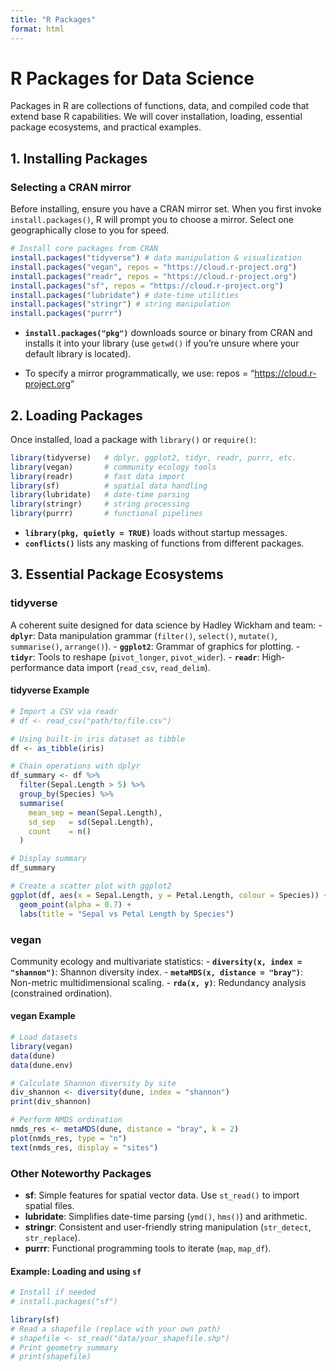 ```yaml
---
title: "R Packages"
format: html
---
```


# R Packages for Data Science

Packages in R are collections of functions, data, and compiled code that extend base R capabilities. We will cover installation, loading, essential package ecosystems, and practical examples.

## 1. Installing Packages

### Selecting a CRAN mirror

Before installing, ensure you have a CRAN mirror set. When you first invoke `install.packages()`, R will prompt you to choose a mirror. Select one geographically close to you for speed.

```r
# Install core packages from CRAN 
install.packages("tidyverse") # data manipulation & visualization
install.packages("vegan", repos = "https://cloud.r-project.org") 
install.packages("readr", repos = "https://cloud.r-project.org") 
install.packages("sf", repos = "https://cloud.r-project.org") 
install.packages("lubridate") # date-time utilities 
install.packages("stringr") # string manipulation 
install.packages("purrr")
```

-   **`install.packages("pkg")`** downloads source or binary from CRAN and installs it into your library (use `getwd()` if you’re unsure where your default library is located).

-   To specify a mirror programmatically, we use: repos = "<https://cloud.r-project.org>"

## 2. Loading Packages

Once installed, load a package with `library()` or `require()`:

```r
library(tidyverse)   # dplyr, ggplot2, tidyr, readr, purrr, etc.
library(vegan)       # community ecology tools
library(readr)       # fast data import
library(sf)          # spatial data handling
library(lubridate)   # date-time parsing
library(stringr)     # string processing
library(purrr)       # functional pipelines
```

-   **`library(pkg, quietly = TRUE)`** loads without startup messages.
-   **`conflicts()`** lists any masking of functions from different packages.

## 3. Essential Package Ecosystems

### tidyverse

A coherent suite designed for data science by Hadley Wickham and team: - **`dplyr`**: Data manipulation grammar (`filter()`, `select()`, `mutate()`, `summarise()`, `arrange()`). - **`ggplot2`**: Grammar of graphics for plotting. - **`tidyr`**: Tools to reshape (`pivot_longer`, `pivot_wider`). - **`readr`**: High-performance data import (`read_csv`, `read_delim`).

#### tidyverse Example

```r
# Import a CSV via readr
# df <- read_csv("path/to/file.csv")

# Using built-in iris dataset as tibble
df <- as_tibble(iris)

# Chain operations with dplyr
df_summary <- df %>%
  filter(Sepal.Length > 5) %>%
  group_by(Species) %>%
  summarise(
    mean_sep = mean(Sepal.Length),
    sd_sep   = sd(Sepal.Length),
    count    = n()
  )

# Display summary
df_summary

# Create a scatter plot with ggplot2
ggplot(df, aes(x = Sepal.Length, y = Petal.Length, colour = Species)) +
  geom_point(alpha = 0.7) +
  labs(title = "Sepal vs Petal Length by Species")
```

### vegan

Community ecology and multivariate statistics: - **`diversity(x, index = "shannon")`**: Shannon diversity index. - **`metaMDS(x, distance = "bray")`**: Non-metric multidimensional scaling. - **`rda(x, y)`**: Redundancy analysis (constrained ordination).

#### vegan Example

```r
# Load datasets
library(vegan)
data(dune)
data(dune.env)

# Calculate Shannon diversity by site
div_shannon <- diversity(dune, index = "shannon")
print(div_shannon)

# Perform NMDS ordination
nmds_res <- metaMDS(dune, distance = "bray", k = 2)
plot(nmds_res, type = "n")
text(nmds_res, display = "sites")
```

### Other Noteworthy Packages

-   **sf**: Simple features for spatial vector data. Use `st_read()` to import spatial files.
-   **lubridate**: Simplifies date-time parsing (`ymd()`, `hms()`) and arithmetic.
-   **stringr**: Consistent and user-friendly string manipulation (`str_detect`, `str_replace`).
-   **purrr**: Functional programming tools to iterate (`map`, `map_df`).

#### Example: Loading and using `sf`

```r
# Install if needed
# install.packages("sf")

library(sf)
# Read a shapefile (replace with your own path)
# shapefile <- st_read("data/your_shapefile.shp")
# Print geometry summary
# print(shapefile)
```
